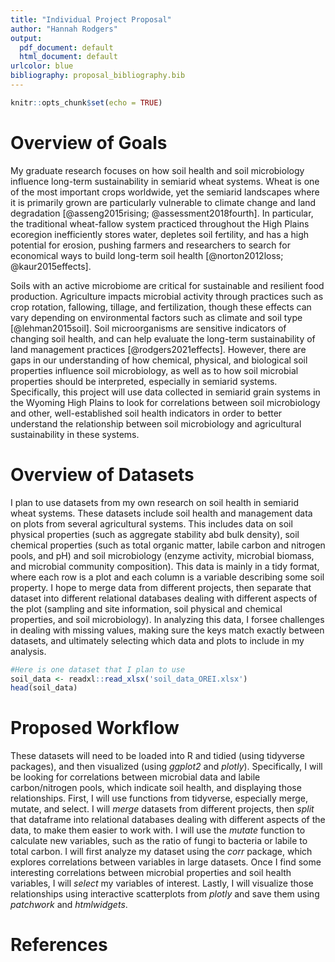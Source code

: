 ```yaml
---
title: "Individual Project Proposal"
author: "Hannah Rodgers"
output:
  pdf_document: default
  html_document: default
urlcolor: blue
bibliography: proposal_bibliography.bib
---
```


```r
knitr::opts_chunk$set(echo = TRUE)
```

# Overview of Goals

  My graduate research focuses on how soil health and soil microbiology influence long-term sustainability in semiarid wheat systems. Wheat is one of the most important crops worldwide, yet the semiarid landscapes where it is primarily grown are particularly vulnerable to climate change and land degradation [@asseng2015rising; @assessment2018fourth]. In particular, the traditional wheat-fallow system practiced throughout the High Plains ecoregion inefficiently stores water, depletes soil fertility, and has a high potential for erosion, pushing farmers and researchers to search for economical ways to build long-term soil health [@norton2012loss; @kaur2015effects]. 
  
   Soils with an active microbiome are critical for sustainable and resilient food production. Agriculture impacts microbial activity through practices such as crop rotation, fallowing, tillage, and fertilization, though these effects can vary depending on environmental factors such as climate and soil type [@lehman2015soil]. Soil microorganisms are sensitive indicators of changing soil health, and can help evaluate the long-term sustainability of land management practices [@rodgers2021effects]. However, there are gaps in our understanding of how chemical, physical, and biological soil properties influence soil microbiology, as well as to how soil microbial properties should be interpreted, especially in semiarid systems. Specifically, this project will use data collected in semiarid grain systems in the Wyoming High Plains to look for correlations between soil microbiology and other, well-established soil health indicators in order to better understand the relationship between soil microbiology and agricultural sustainability in these systems. 

# Overview of Datasets

  I plan to use datasets from my own research on soil health in semiarid wheat systems. These datasets include soil health and management data on plots from several agricultural systems. This includes data on soil physical properties (such as aggregate stability abd bulk density), soil chemical properties (such as total organic matter, labile carbon and nitrogen pools, and pH) and soil microbiology (enzyme activity, microbial biomass, and microbial community composition). This data is mainly in a tidy format, where each row is a plot and each column is a variable describing some soil property.
  I hope to merge data from different projects, then separate that dataset into different relational databases dealing with different aspects of the plot (sampling and site information, soil physical and chemical properties, and soil microbiology). In analyzing this data, I forsee challenges in dealing with missing values, making sure the keys match exactly between datasets, and ultimately selecting which data and plots to include in my analysis.
  
```r
#Here is one dataset that I plan to use
soil_data <- readxl::read_xlsx('soil_data_OREI.xlsx')
head(soil_data)
```

# Proposed Workflow

  These datasets will need to be loaded into R and tidied (using tidyverse packages), and then visualized (using *ggplot2* and *plotly*). Specifically, I will be looking for correlations between microbial data and labile carbon/nitrogen pools, which indicate soil health, and displaying those relationships.
  First, I will use functions from tidyverse, especially merge, mutate, and select. I will *merge* datasets from different projects, then *split* that dataframe into relational databases dealing with different aspects of the data, to make them easier to work with. I will use the *mutate* function to calculate new variables, such as the ratio of fungi to bacteria or labile to total carbon.
  I will first analyze my dataset using the *corr* package, which explores correlations between variables in large datasets. Once I find some interesting correlations between microbial properties and soil health variables, I will *select* my variables of interest. Lastly, I will visualize those relationships using interactive scatterplots from *plotly* and save them using *patchwork* and *htmlwidgets*.
  
# References
